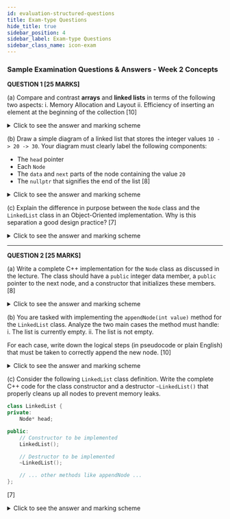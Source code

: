 ```yaml
---
id: evaluation-structured-questions
title: Exam-type Questions
hide_title: true
sidebar_position: 4
sidebar_label: Exam-type Questions
sidebar_class_name: icon-exam
---
```


<ModuleBanner />


### **Sample Examination Questions & Answers - Week 2 Concepts**

**QUESTION 1 \[25 MARKS]**

(a) Compare and contrast **arrays** and **linked lists** in terms of the following two aspects:
i. Memory Allocation and Layout
ii. Efficiency of inserting an element at the beginning of the collection
\[10]

<details>
    <summary>Click to see the answer and marking scheme</summary>

    **Answer:**

    i. **Memory Allocation and Layout:**

    * **Array:** Stores elements in a **single, contiguous block of memory**. The memory location of any element can be calculated directly from its index (e.g., `base_address + index * size_of_element`), allowing for \$O(1)\$ access.
    * **Linked List:** Stores elements in individual **nodes** which can be located **anywhere in memory**. The logical order is maintained not by physical location but by pointers within each node that point to the next node in the sequence.

    ii. **Efficiency of Insertion at the Beginning:**

    * **Array:** This is an inefficient operation, with a time complexity of \$O(n)\$. To insert an element at the beginning, every existing element must be shifted one position to the right to make space.
    * **Linked List:** This is a highly efficient operation, with a time complexity of \$O(1)\$. It only requires creating a new node and updating a couple of pointers: the new node's `next` pointer is set to the current `head`, and the `head` pointer is updated to point to the new node. No shifting is required.

    **Marking Scheme:**

    * \[2 Marks] - Correctly describes array memory layout (contiguous).
    * \[2 Marks] - Correctly describes linked list memory layout (non-contiguous, pointers).
    * \[2 Marks] - Correctly identifies array insertion as inefficient/\$O(n)\$ with justification (shifting).
    * \[2 Marks] - Correctly identifies linked list insertion as efficient/\$O(1)\$ with justification (pointer manipulation).
    * \[2 Marks] - For overall clarity and comparison.

</details>

(b) Draw a simple diagram of a linked list that stores the integer values `10 -> 20 -> 30`. Your diagram must clearly label the following components:

* The `head` pointer
* Each `Node`
* The `data` and `next` parts of the node containing the value `20`
* The `nullptr` that signifies the end of the list
\[8]

<details>
    <summary>Click to see the answer and marking scheme</summary>

    **Answer:**

    The diagram should look similar to this:

    `head` --> `[ 10 | next_ptr ]` --> `[ 20 | next_ptr ]` --> `[ 30 | nullptr ]`

    **Labels:**

    * The arrow originating from the word `head` should point to the first node (containing 10).
    * Each box `[ value | ptr ]` should be identified as a `Node`.
    * In the second node, the number `20` should be labeled as `data`. The arrow pointing from it to the third node should be labeled `next`.
    * The symbol in the `next` position of the third node (e.g., a ground symbol or the word `nullptr`) must be labeled as `nullptr`.

    **Marking Scheme:**

    * \[2 Marks] - Correctly shows and labels the `head` pointer pointing to the first node.
    * \[2 Marks] - Correctly draws three nodes in the correct sequence.
    * \[2 Marks] - Correctly labels the `data` and `next` components of the middle node.
    * \[2 Marks] - Correctly shows and labels the `nullptr` at the end of the final node.

</details>

(c) Explain the difference in purpose between the `Node` class and the `LinkedList` class in an Object-Oriented implementation. Why is this separation a good design practice?
\[7]

<details>
    <summary>Click to see the answer and marking scheme</summary>

    **Answer:**

    **Difference in Purpose:**

    * The **`Node` class** is a simple data container. Its only job is to hold a single piece of data and a pointer to the next `Node`. It represents one element in the chain.
    * The **`LinkedList` class** is the manager or "engine" of the entire structure. It holds the `head` pointer and contains the public methods (`appendNode`, `deleteNode`, etc.) that define the list's behavior. The user interacts with the `LinkedList` class, not directly with the `Node`s.

    **Why it's good design:**
    This separation follows the **Single Responsibility Principle** and **Encapsulation**. The `Node` class is only responsible for being a node. The `LinkedList` class is responsible for managing the collection of nodes. This makes the code cleaner, easier to debug, and hides the implementation details (like pointer manipulation) from the user of the class, preventing accidental corruption of the list.

    **Marking Scheme:**

    * \[2 Marks] - Correctly explains the purpose of the `Node` class (container for data/pointer).
    * \[2 Marks] - Correctly explains the purpose of the `LinkedList` class (manager, holds head, public methods).
    * \[3 Marks] - Explains that this is good design due to Encapsulation or Single Responsibility, and that it hides complexity from the user.

</details>

---

**QUESTION 2 \[25 MARKS]**

(a) Write a complete C++ implementation for the `Node` class as discussed in the lecture. The class should have a `public` integer data member, a `public` pointer to the next node, and a constructor that initializes these members.
\[8]

<details>
    <summary>Click to see the answer and marking scheme</summary>

    **Answer:**

    ```cpp
    class Node {
    public:
    int data;
    Node* next;

    // Constructor
    Node(int value) {
    this->data = value;
    this->next = nullptr;
}
};
    ```

    **Marking Scheme:**

    * \[2 Marks] - For the correct class definition syntax `class Node { ... };`.
    * \[2 Marks] - For correctly declaring the public `data` and `next` members with the right types (`int` and `Node*`).
    * \[4 Marks] - For a correctly implemented public constructor that takes an `int`, initializes `data` with the value, and correctly initializes `next` to `nullptr`. (Use of `this->` is good practice but not required for full marks).

</details>

(b) You are tasked with implementing the `appendNode(int value)` method for the `LinkedList` class. Analyze the two main cases the method must handle:
i. The list is currently empty.
ii. The list is not empty.

For each case, write down the logical steps (in pseudocode or plain English) that must be taken to correctly append the new node.
\[10]

<details>
    <summary>Click to see the answer and marking scheme</summary>

    **Answer:**

    First step for both cases: Create a new `Node` on the heap, e.g., `Node* newNode = new Node(value);`

    **i. Case 1: The list is empty (`head == nullptr`)**

    1. Set the `head` pointer to point to the `newNode`.

    * *Logic:* Since the list was empty, this new node is now both the first and the last node in the list.

    **ii. Case 2: The list is not empty (`head != nullptr`)**

    1. Create a temporary pointer (e.g., `temp`) and initialize it with `head`.
    2. Traverse the list using the `temp` pointer. Keep moving it to the next node (`temp = temp->next`) until it points to the last node (i.e., until `temp->next == nullptr`).
    3. Once the loop finishes, `temp` is pointing to the current last node.
    4. Set the `next` pointer of this last node to point to the `newNode`.

    * *Logic:* This attaches the new node to the end of the existing chain.

    **Marking Scheme:**

    * \[1 Mark] - For stating the initial creation of the new node.
    * \[4 Marks] - For correctly describing the logic for an empty list (check if `head` is null, then assign `head` to the new node).
    * \[5 Marks] - For correctly describing the logic for a non-empty list (create a temporary pointer, traverse to the end, then link the last node's `next` to the new node).

</details>

(c) Consider the following `LinkedList` class definition. Write the complete C++ code for the class constructor and a destructor `~LinkedList()` that properly cleans up all nodes to prevent memory leaks.

```cpp
class LinkedList {
private:
    Node* head;

public:
    // Constructor to be implemented
    LinkedList();

    // Destructor to be implemented
    ~LinkedList();

    // ... other methods like appendNode ...
};
```

\[7]

<details>
    <summary>Click to see the answer and marking scheme</summary>

    **Answer:**

    ```cpp
    // Constructor
    LinkedList::LinkedList() {
    head = nullptr;
}

    // Destructor
    LinkedList::~LinkedList() {
    Node* current = head;
    Node* nextNode = nullptr;

    while (current != nullptr) {
    nextNode = current->next; // Store pointer to the next node
    delete current;           // Delete the current node
    current = nextNode;       // Move to the next node
}
    head = nullptr; // List is now empty
}
    ```

    **Marking Scheme:**

    * \[2 Marks] - For the correct, simple implementation of the constructor, setting `head` to `nullptr`.
    * \[5 Marks] - For a correct destructor implementation that iteratively traverses the list and deletes each node one by one without losing the pointer to the rest of the list. (3 marks for the loop logic, 2 marks for using `delete`).

</details>


